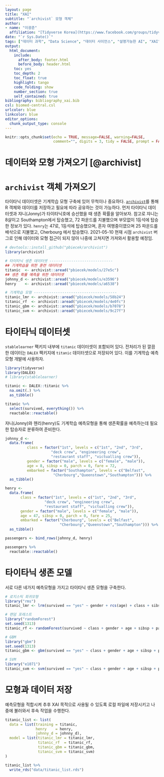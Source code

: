 ```yaml
---
layout: page
title: "XAI"
subtitle: "`archivist` 모형 객체"
author:
- name: "이광춘"
  affiliation: "[Tidyverse Korea](https://www.facebook.com/groups/tidyverse/)"
date: "`r Sys.Date()`"
tags: ["데이터 과학", "Data Science", "데이터 사이언스", "설명가능한 AI", "XAI", "Explainable AI", "모형 객체", "archivist"]
output:
  html_document: 
    include:
      after_body: footer.html
      before_body: header.html
    toc: yes
    toc_depth: 2
    toc_float: true
    highlight: tango
    code_folding: show
    number_section: true
    self_contained: true
bibliography: bibliography_xai.bib
csl: biomed-central.csl
urlcolor: blue
linkcolor: blue
editor_options: 
  chunk_output_type: console
---
```


```r
knitr::opts_chunk$set(echo = TRUE, message=FALSE, warning=FALSE,
                      comment="", digits = 3, tidy = FALSE, prompt = FALSE, fig.align = 'center')

```

# 데이터와 모형 가져오기 [@archivist] {#import-models-datasets}

# `archivist` 객체 가져오기 {#import-models-datasets-titanic}

타이타닉 데이터셋은 기계학습 모형 구축에 있어 무척이나 중요하다. [`archivist`](https://www.jstatsoft.org/article/view/v082i11)를 통해 R 객체와 데이터를 저장하고 필요에 따라 공유하는 것이 가능하다. 먼저 타이타닉 데이터셋과 쟈니(Jonny)가 타이타닉호에 승선했을 때 생존 확률을 알아보자. 참고로 쟈니는 8살이고 Southampton에서 탑승했고, 72 파운드를 지불했으며 부모없이 1등석에 탑승한 정보가 있다. `henry`는 47로, 1등석에 탑승했으며, 혼자 여행중이였으며 25 파운드를 배삭으로 지불했고, Cherbourg 에서 탑승했다. 2021-05-10 현재 시점 `archivist` 버그로 인해 데이터와 모형 접근이 되지 않아 나중에 고쳐지면 가져와서 활용할 예정임.

```r
# devtools::install_github("pbiecek/archivist")
library(archivist)

# 타이타닉 생존 데이터셋 -----------------------------
## 기계학습을 위한 훈련 데이터셋 
titanic  <- archivist::aread("pbiecek/models/27e5c")
## 생존 확률 예측을 위한 데이터셋
johnny_d <- archivist::aread("pbiecek/models/e3596")
henry    <- archivist::aread("pbiecek/models/a6538")

# 기계학습 모형 --------------------------------------
titanic_lmr <- archivist::aread("pbiecek/models/58b24")
titanic_rf  <- archivist::aread("pbiecek/models/4e0fc")
titanic_gbm <- archivist::aread("pbiecek/models/b7078")
titanic_svm <- archivist::aread("pbiecek/models/9c27f")
```


# 타이타닉 데이터셋 {#titanic-dataset}

`stablelearner` 팩키지 내부에 `titanic` 데이터셋이 포함되어 있다. 
전처리가 된 깔끔한 데이터는 `DALEX` 팩키지에 `titanic` 데이터셋으로 저장되어 있다.
이를 기계학습 예측모형 개발에 사용하자.

```r
library(tidyverse)
library(DALEX)
# library(stablelearner)

titanic <- DALEX::titanic %>% 
  na.omit(.) %>% 
  as_tibble()

titanic %>% 
  select(survived, everything()) %>% 
  reactable::reactable()
```

쟈니(Jonny)와 헨리(henry)도 기계학습 예측모형을 통해 생존확률을 예측하는데 필요한 탑승자로 분류하여 준비한다.

```r
johnny_d <- 
  data.frame(
          class = factor("1st", levels = c("1st", "2nd", "3rd", 
                     "deck crew", "engineering crew", 
                     "restaurant staff", "victualling crew")),
          gender = factor("male", levels = c("female", "male")),
          age = 8, sibsp = 0, parch = 0, fare = 72,
          embarked = factor("Southampton", levels = c("Belfast",
                      "Cherbourg","Queenstown","Southampton"))) %>% 
  as_tibble()

henry <- 
  data.frame(
       class = factor("1st", levels = c("1st", "2nd", "3rd", 
                  "deck crew", "engineering crew", 
                  "restaurant staff", "victualling crew")),
       gender = factor("male", levels = c("female", "male")),
       age = 47, sibsp = 0, parch = 0, fare = 25,
       embarked = factor("Cherbourg", levels = c("Belfast",
                         "Cherbourg","Queenstown","Southampton"))) %>% 
  as_tibble()

passengers <- bind_rows(johnny_d, henry)

passengers %>% 
  reactable::reactable()

```

# 타이타닉 생존 모델 {#titanic-model}

서로 다른 네가지 예측모형을 가지고 타이타닉 생존 모형을 구축한다.

```r
# 로지스틱 회귀모형
library("rms")
titanic_lmr <- lrm(survived == "yes" ~ gender + rcs(age) + class + sibsp + parch + fare + embarked, titanic)

# 랜덤 포레스트
library("randomForest")
set.seed(1313)
titanic_rf <- randomForest(survived ~ class + gender + age + sibsp + parch + fare + embarked, data = titanic)

# GBM
library("gbm")
set.seed(1313)
titanic_gbm <- gbm(survived == "yes" ~ class + gender + age + sibsp + parch + fare + embarked, data = titanic, n.trees = 15000, distribution = "bernoulli")

# SVM
library("e1071")
titanic_svm <- svm(survived == "yes" ~ class + gender + age + sibsp + parch + fare + embarked, data = titanic, type = "C-classification", probability = TRUE)
```

# 모형과 데이터 저장 {#titanic-model-save}

예측모형을 적합시켜 추후 XAI 목적으로 사용될 수 있도록 로컬 파일에 저장시키고 나중에 불러와서 후속 작업을 수행한다. 

```r
titanic_list <- list(
  data = list(training = titanic,
              henry    = henry,
              johnny_d = johnny_d),
  model = list(titanic_lmr = titanic_lmr,
               titanic_rf  = titanic_rf,
               titanic_gbm = titanic_gbm,
               titanic_svm = titanic_svm)
)

titanic_list %>% 
  write_rds("data/titanic_list.rds")
```

